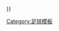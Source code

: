 {{fb team |t=皮尔马森斯 |tan=皮尔马森斯足球俱乐部 |tc=GER |oc={{#if:{{{oc|}}}|{{{oc}}} }} }}<!--
--><noinclude>[[Category:足球模板]]</noinclude>